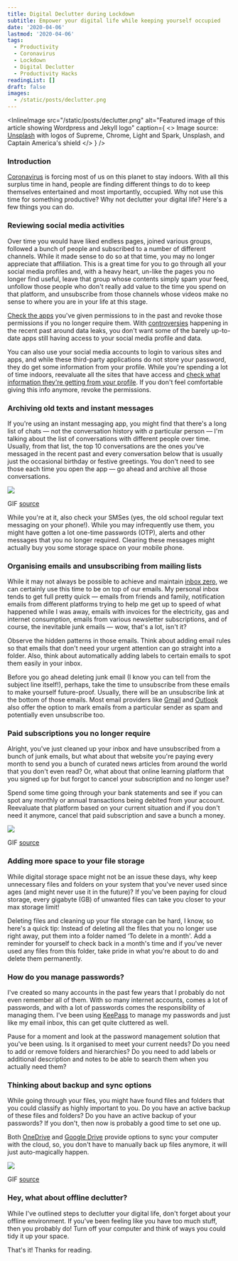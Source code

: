 ```yaml
---
title: Digital Declutter during Lockdown
subtitle: Empower your digital life while keeping yourself occupied
date: '2020-04-06'
lastmod: '2020-04-06'
tags:
  - Productivity
  - Coronavirus
  - Lockdown
  - Digital Declutter
  - Productivity Hacks
readingList: []
draft: false
images:
  - /static/posts/declutter.png
---
```


<InlineImage
  src="/static/posts/declutter.png"
  alt="Featured image of this article showing Wordpress and Jekyll logo"
  caption={
    <>
      Image source: <a href="https://unsplash.com/photos/aOC7TSLb1o8">Unsplash</a> with logos of
      Supreme, Chrome, Light and Spark, Unsplash, and Captain America's shield
    </>
  }
/>

### Introduction

[Coronavirus](https://www.who.int/emergencies/diseases/novel-coronavirus-2019) is forcing most of us on this planet to stay indoors. With all this surplus time in hand, people are finding different things to do to keep themselves entertained and most importantly, occupied. Why not use this time for something productive? Why not declutter your digital life? Here's a few things you can do.

### Reviewing social media activities

Over time you would have liked endless pages, joined various groups, followed a bunch of people and subscribed to a number of different channels. While it made sense to do so at that time, you may no longer appreciate that affiliation. This is a great time for you to go through all your social media profiles and, with a heavy heart, un-like the pages you no longer find useful, leave that group whose contents simply spam your feed, unfollow those people who don't really add value to the time you spend on that platform, and unsubscribe from those channels whose videos make no sense to where you are in your life at this stage.

[Check the apps](https://www.cnbc.com/2018/03/20/how-to-see-which-facebook-apps-have-access-to-your-data.html) you've given permissions to in the past and revoke those permissions if you no longer require them. With [controversies](https://en.wikipedia.org/wiki/Facebook%E2%80%93Cambridge_Analytica_data_scandal#Overview) happening in the recent past around data leaks, you don't want some of the barely up-to-date apps still having access to your social media profile and data.

You can also use your social media accounts to login to various sites and apps, and while these third-party applications do not store your password, they do get some information from your profile. While you're spending a lot of time indoors, reevaluate all the sites that have access and [check what information they're getting from your profile](https://support.google.com/accounts/answer/112802?co=GENIE.Platform%3DDesktop&hl=en). If you don't feel comfortable giving this info anymore, revoke the permissions.

### Archiving old texts and instant messages

If you're using an instant messaging app, you might find that there's a long list of chats — not the conversation history with _a_ particular person — I'm talking about the list of conversations with different people over time. Usually, from that list, the top 10 conversations are the ones you've messaged in the recent past and every conversation below that is usually just the occasional birthday or festive greetings. You don't need to see those each time you open the app — go ahead and archive all those conversations.

![](/static/posts/1_wcxiZ5DptWsnBwLrhC4lDg.gif)

GIF [source](https://giphy.com/gifs/5VKbvrjxpVJCM)

While you're at it, also check your SMSes (yes, the old school regular text messaging on your phone!). While you may infrequently use them, you might have gotten a lot one-time passwords (OTP), alerts and other messages that you no longer required. Clearing these messages might actually buy you some storage space on your mobile phone.

### Organising emails and unsubscribing from mailing lists

While it may not always be possible to achieve and maintain [inbox zero](https://blog.hubspot.com/service/inbox-zero), we can certainly use this time to be on top of our emails. My personal inbox tends to get full pretty quick — emails from friends and family, notification emails from different platforms trying to help me get up to speed of what happened while I was away, emails with invoices for the electricity, gas and internet consumption, emails from various newsletter subscriptions, and of course, the inevitable junk emails — wow, that's a lot, isn't it?

Observe the hidden patterns in those emails. Think about adding email rules so that emails that don't need your urgent attention can go straight into a folder. Also, think about automatically adding labels to certain emails to spot them easily in your inbox.

Before you go ahead deleting junk email (I know you can tell from the subject line itself!), perhaps, take the time to unsubscribe from these emails to make yourself future-proof. Usually, there will be an unsubscribe link at the bottom of those emails. Most email providers like [Gmail](https://support.google.com/mail/answer/8151?co=GENIE.Platform%3DDesktop&hl=en) and [Outlook](https://answers.microsoft.com/en-us/outlook_com/forum/all/unsubscribing-from-unwanted-e-mails-in-outlook/e50bd5af-1190-46a2-9f97-a046184e390d) also offer the option to mark emails from a particular sender as spam and potentially even unsubscribe too.

### Paid subscriptions you no longer require

Alright, you've just cleaned up your inbox and have unsubscribed from a bunch of junk emails, but what about that website you're paying every month to send you a bunch of curated news articles from around the world that you don't even read? Or, what about that online learning platform that you signed up for but forgot to cancel your subscription and no longer use?

Spend some time going through your bank statements and see if you can spot any monthly or annual transactions being debited from your account. Reevaluate that platform based on your current situation and if you don't need it anymore, cancel that paid subscription and save a bunch a money.

![](/static/posts/1_OoNZy3Pyqky82AiQVC-vfA.gif)

GIF [source](https://giphy.com/gifs/KJg6Znn4V1Jcs)

### Adding more space to your file storage

While digital storage space might not be an issue these days, why keep unnecessary files and folders on your system that you've never used since ages (and might never use it in the future)? If you've been paying for cloud storage, every gigabyte (GB) of unwanted files can take you closer to your max storage limit!

Deleting files and cleaning up your file storage can be hard, I know, so here's a quick tip: Instead of deleting all the files that you no longer use right away, put them into a folder named ‘To delete in a month'. Add a reminder for yourself to check back in a month's time and if you've never used any files from this folder, take pride in what you're about to do and delete them permanently.

<GoogleAds adLayout="Responsive" />

### How do you manage passwords?

I've created so many accounts in the past few years that I probably do not even remember all of them. With so many internet accounts, comes a lot of passwords, and with a lot of passwords comes the responsibility of managing them. I've been using [KeePass](https://keepass.info/) to manage my passwords and just like my email inbox, this can get quite cluttered as well.

Pause for a moment and look at the password management solution that you've been using. Is it organised to meet your current needs? Do you need to add or remove folders and hierarchies? Do you need to add labels or additional description and notes to be able to search them when you actually need them?

### Thinking about backup and sync options

While going through your files, you might have found files and folders that you could classify as highly important to you. Do you have an active backup of these files and folders? Do you have an active backup of your passwords? If you don't, then now is probably a good time to set one up.

Both [OneDrive](https://support.office.com/en-us/article/sync-files-with-onedrive-in-windows-615391c4-2bd3-4aae-a42a-858262e42a49) and [Google Drive](https://support.google.com/drive/thread/12045848?hl=en) provide options to sync your computer with the cloud, so, you don't have to manually back up files anymore, it will just auto-magically happen.

![](/static/posts/1_F8Q40YgrQTiTNG61Bm7AuA.gif)

GIF [source](https://giphy.com/gifs/curbyourenthusiasm-3o7aDgMgtZ7gU4cYI8)

### Hey, what about offline declutter?

While I've outlined steps to declutter your digital life, don't forget about your offline environment. If you've been feeling like you have too much stuff, then you probably do! Turn off your computer and think of ways you could tidy it up your space.

That's it! Thanks for reading.
